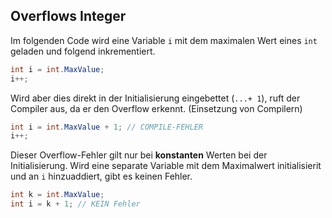 
## Overflows Integer

Im folgenden Code wird eine Variable `i` mit dem maximalen Wert eines `int` geladen und folgend inkrementiert.

```csharp
int i = int.MaxValue;
i++;
```

Wird aber dies direkt in der Initialisierung eingebettet (`...+ 1`), ruft der Compiler aus, da er den Overflow erkennt. (Einsetzung von Compilern)

```csharp
int i = int.MaxValue + 1; // COMPILE-FEHLER
i++;
```

::: callout-caution

Dieser Overflow-Fehler gilt nur bei **konstanten** Werten bei der Initialisierung. Wird eine separate Variable mit dem Maximalwert initialisierit und an `i` hinzuaddiert, gibt es keinen Fehler.


```csharp
int k = int.MaxValue;
int i = k + 1; // KEIN Fehler
```

:::